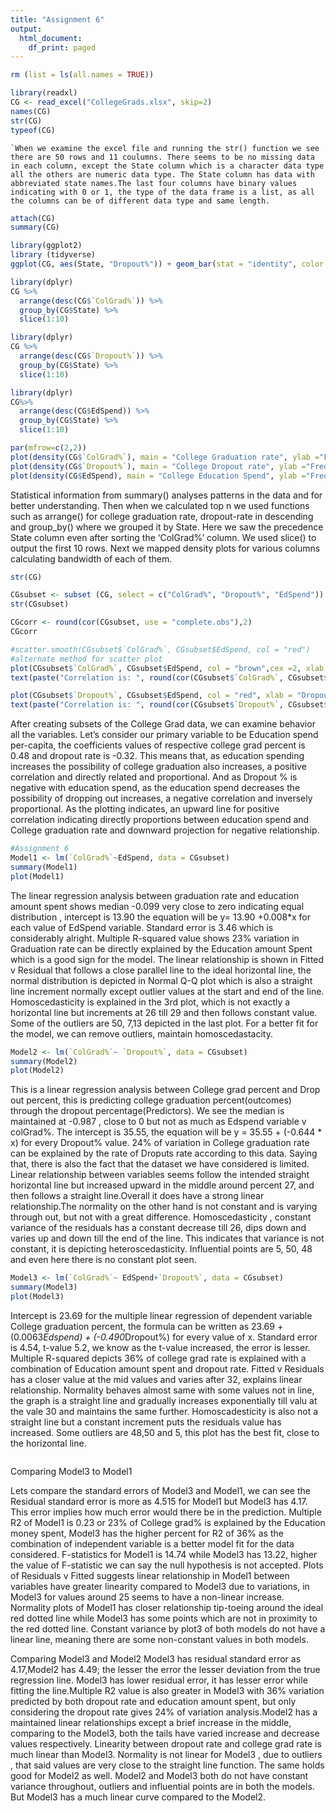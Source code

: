 ---
title: "Assignment 6"
output:
  html_document:
    df_print: paged
---

 

```{r}
rm (list = ls(all.names = TRUE))
```


```{r}
library(readxl)
CG <- read_excel("CollegeGrads.xlsx", skip=2)
names(CG)
str(CG)
typeof(CG)
```

```
`When we examine the excel file and running the str() function we see there are 50 rows and 11 coulumns. There seems to be no missing data in each column, except the State column which is a character data type all the others are numeric data type. The State column has data with abbreviated state names.The last four columns have binary values indicating with 0 or 1, the type of the data frame is a list, as all the columns can be of different data type and same length.
```
```{r}
attach(CG)
summary(CG)
```


```{r}
library(ggplot2)
library (tidyverse)
ggplot(CG, aes(State, "Dropout%")) + geom_bar(stat = "identity", color ="yellow") + labs (title = "Dropout bar graph by State")
```


```{r}
library(dplyr)
CG %>%
  arrange(desc(CG$`ColGrad%`)) %>%
  group_by(CG$State) %>%
  slice(1:10)
```


```{r}
library(dplyr)
CG %>%
  arrange(desc(CG$`Dropout%`)) %>%
  group_by(CG$State) %>%
  slice(1:10)
```


```{r}
library(dplyr)
CG%>%
  arrange(desc(CG$EdSpend)) %>%
  group_by(CG$State) %>%
  slice(1:10)
```


```{r}
par(mfrow=c(2,2))
plot(density(CG$`ColGrad%`), main = "College Graduation rate", ylab ="Frequency")
plot(density(CG$`Dropout%`), main = "College Dropout rate", ylab ="Frequency")
plot(density(CG$EdSpend), main = "College Education Spend", ylab ="Frequency")
```

Statistical information from summary() analyses patterns in the data and for better understanding. Then when we calculated top n we used functions such as arrange() for college graduation rate, dropout-rate in descending and group_by() where we grouped it by State. Here we saw the precedence State column even after sorting the 'ColGrad%' column. We used slice() to output the first 10 rows. Next we mapped density plots for various columns calculating bandwidth of each of them. 
```{r}
str(CG)
```


```{r}
CGsubset <- subset (CG, select = c("ColGrad%", "Dropout%", "EdSpend"))
str(CGsubset)
```


```{r}
CGcorr <- round(cor(CGsubset, use = "complete.obs"),2)
CGcorr
```


```{r}
#scatter.smooth(CGsubset$`ColGrad%`, CGsubset$EdSpend, col = "red")
#alternate method for scatter plot
plot(CGsubset$`ColGrad%`, CGsubset$EdSpend, col = "brown",cex =2, xlab = "College grad %", ylab = "Education spend", panel.first = lines(lowess(CGsubset$`ColGrad%`, CGsubset$EdSpend), lty = "solid",lwd=2))
text(paste("Correlation is: ", round(cor(CGsubset$`ColGrad%`, CGsubset$EdSpend),2)), x=30, y = 1500)
```


```{r}
plot(CGsubset$`Dropout%`, CGsubset$EdSpend, col = "red", xlab = "Dropout  %", ylab = "Education spend", panel.first = lines(lowess(CGsubset$`Dropout%`, CGsubset$EdSpend), lty = "solid"))
text(paste("Correlation is: ", round(cor(CGsubset$`Dropout%`, CGsubset$EdSpend),2)), x=20, y = 1500)
```
After creating subsets of the College Grad data, we can examine behavior all the variables. Let's consider our primary variable to be Education spend per-capita, the coefficients values of respective college grad percent is 0.48 and dropout rate is -0.32. This means that, as education spending increases the possibility of college graduation also increases, a positive correlation and directly related and proportional. And as Dropout % is negative with education spend, as the education spend decreases the possibility of dropping out increases, a negative correlation and inversely proportional.
As the plotting indicates, an upward line for positive correlation indicating directly proportions between education spend and College graduation rate  and downward projection for negative relationship.

```{r}
#Assignment 6
Model1 <- lm(`ColGrad%`~EdSpend, data = CGsubset)
summary(Model1)
plot(Model1)
```
The linear regression analysis between graduation rate and education amount spent shows median -0.099 very close to zero indicating equal distribution , intercept is 13.90 the equation will be y= 13.90 +0.008*x for each value of EdSpend variable. Standard error is 3.46 which is considerably alright. Multiple R-squared value shows 23% variation in Graduation rate can be directly explained by the Education amount Spent which is a good sign for the model.
The linear relationship is shown in Fitted v Residual that follows a close parallel line to the ideal horizontal line, the normal distribution is depicted in Normal Q-Q plot which is also a straight line increment normally except outlier values at the start and end of the line. Homoscedasticity is explained in the 3rd plot, which is not exactly a horizontal line but increments at 26 till 29 and then follows constant value. Some of the outliers are 50, 7,13 depicted in the last plot. 
For a better fit for the model, we can remove outliers, maintain homoscedastacity.
```{r}
Model2 <- lm(`ColGrad%`~ `Dropout%`, data = CGsubset)
summary(Model2)
plot(Model2)
```
This is a linear regression analysis between College grad percent and Drop out percent, this is predicting college graduation percent(outcomes) through the dropout percentage(Predictors). We see the median is maintained at -0.987 , close to 0 but not as much as Edspend variable v colGrad%. The intercept is 35.55, the equation will be y = 35.55 + (-0.644 * x) for every Dropout% value. 24% of variation in College graduation rate can be explained by the rate of Droputs rate according to this data. Saying that, there is also the fact that the dataset we have considered is limited.
Linear relationship between variables seems follow the intended straight horizontal line but increased upward in the middle around percent 27, and then follows a straight line.Overall it does have a strong linear relationship.The normality on the other hand is not constant and is varying through out, but not with a great difference. Homoscedasticity , constant variance of the residuals has a constant decrease till 26, dips down and varies up and down till the end of the line. This indicates that variance is not constant, it is depicting heteroscedasticity. Influential points are 5, 50, 48 and even here there is no constant plot seen.
```{r}
Model3 <- lm(`ColGrad%`~ EdSpend+`Dropout%`, data = CGsubset)
summary(Model3)
plot(Model3)
```
Intercept is 23.69 for the multiple linear regression of dependent variable College graduation percent, the formula can be written as 23.69 + (0.0063*Edspend) + (-0.490*Dropout%) for every value of x.
Standard error is 4.54, t-value 5.2, we know as the t-value increased, the error is lesser. Multiple R-squared depicts 36% of college grad rate is explained with a combination of Education amount spent and dropout rate.
Fitted v Residuals has a closer value at the mid values and varies after 32, explains linear relationship. Normality behaves almost same with some values not in line, the graph is a straight line and gradually increases exponentially till valu at the vale 30 and maintains the same further.
Homoscadesticity  is also not a straight line but a constant increment puts the  residuals value has increased. Some outliers are 48,50 and 5, this plot has the best fit, close to the horizontal line.
```{r}

```
Comparing Model3 to Model1 

Lets compare the standard errors of Model3 and Model1, we can see the Residual standard error is more as 4.515 for Model1 but Model3 has 4.17. This error implies how much error would there be in the prediction.
Multiple R2 of Model1 is 0.23 or 23% of College grad% is explained by the Education money spent, Model3 has the higher percent for R2 of 36% as the combination of independent variable is a better model fit for the data considered. F-statistics for Model1 is 14.74 while Model3 has 13.22, higher the value of F-statistic we can say the null hypothesis is not accepted.
Plots of Residuals v Fitted suggests linear relationship in Model1 between variables have greater linearity compared to Model3 due to variations, in Model3 for values around 25 seems to have a non-linear increase. Normality plots of Model1 has closer relationship tip-toeing around the ideal red dotted line while Model3 has some points which are not in proximity to the red dotted line. Constant variance by plot3 of both models do not have a linear line, meaning there are some non-constant values in both models.

Comparing Model3 and Model2
Model3 has residual standard error as 4.17,Model2 has 4.49; the lesser the error the lesser deviation from the true regression line. Model3 has lower residual error, it has lesser error while fitting the line.Multiple R2 value is also greater in Model3 with 36% variation predicted by both dropout rate and education amount spent, but only considering the dropout rate gives 24% of variation analysis.Model2 has a maintained linear relationships except a brief increase in the middle, comparing to the Model3, both the tails have varied increase and decrease values respectively. Linearity between dropout rate and college grad rate is much linear than Model3. Normality is not linear for Model3 , due to outliers , that said values are very close to the straight line function. The same holds good for Model2 as well. Model2 and Model3 both do not have constant variance throughout, outliers and influential points are in both the models. But Model3 has a much linear curve compared to the Model2.